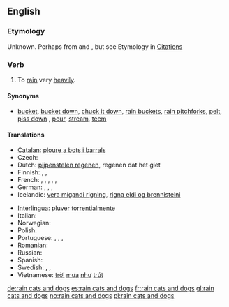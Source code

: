 ==English==

===Etymology===
Unknown. Perhaps from {{etyl|grc|en}} {{term|κατά||lang=grc|tr=cata|against}} and {{term|δόξα||tr=doxa|lang=grc|opinion, expectation}}, but see Etymology in [[:Citations:rain cats and dogs#Etymology|Citations]]

===Verb===
{{en-verb|inf=to [[rain]] [[cat]]s and [[dog]]s|rains cats and dogs|raining cats and dogs|rained cats and dogs}}

# {{idiom}} To [[rain]] very [[heavily]].

====Synonyms====
* {{sense|to rain very heavily}} [[bucket]], [[bucket down]], [[chuck it down]], [[rain buckets]], [[rain pitchforks]], [[pelt]], [[piss down]] {{italbrac|coarse slang}}, [[pour]], [[stream]], [[teem]]

====Translations====
{{trans-top|to rain very heavily}}
* [[Catalan]]: [[ploure a bots i barrals]]
* Czech: {{t-|cs|lít jako z konve}}
* Dutch: [[pijpenstelen regenen]], regenen dat het giet
* Finnish: {{t-|fi|sataa kaatamalla}}, {{t-|fi|sataa äkäisiä ämmiä äkeet selässä}}, {{t-|fi|sataa kuin saavista kaataen}}
* French: {{t+|fr|pleuvoir des cordes}}, {{t+|fr|pleuvoir à verse}}, {{t+|fr|pleuvoir des hallebardes}}, {{t+|fr|pleuvoir comme vache qui pisse}}, {{qualifier|Québec}} {{t+|fr|pleuvoir à boire debout}}, {{qualifier|Belgium}} {{t+|fr|dracher}}
* German: {{t+|de|Bindfäden regnen}}, {{t+|de|in Strömen regnen}}, {{t-|de|aus allen Kannen gießen}}, {{t-|de|aus allen Kannen schütten}}
* Icelandic: [[vera mígandi rigning]], [[rigna eldi og brennisteini]]
{{trans-mid}}
* [[Interlingua]]: [[pluver]] [[torrentialmente]]
* Italian: {{t-|it|piovere a catinelle}}
* Norwegian: {{t-|no|høljeregne}}
* Polish: {{t-|pl|leje jak z cebra}}
* Portuguese: {{qualifier|Portugal}} {{t-|pt|chover a cântaros}}, {{qualifier|Portugal}} {{t-|pt|chover a potes}}, {{t-|pt|chover torrencialmente}}, {{qualifier|Brazil}} {{t-|pt|cair um toró}}
* Romanian: {{t-|ro|a ploua cu găleata}}
* Russian: {{t-|ru|лить как из ведра|tr=lit’ kak iz v'edrá|sc=Cyrl}}
* Spanish: {{t-|es|llover a cántaros}}
* Swedish: {{t+|sv|ösregna}}, {{t-|sv|spöregna}}, {{t-|sv|stå som spön i backen}}
* Vietnamese: [[trời]] [[mưa]] [[như]] [[trút]]
{{trans-bottom}}

[[de:rain cats and dogs]]
[[es:rain cats and dogs]]
[[fr:rain cats and dogs]]
[[gl:rain cats and dogs]]
[[no:rain cats and dogs]]
[[pl:rain cats and dogs]]